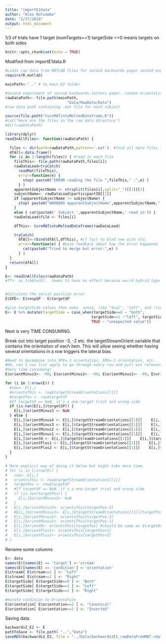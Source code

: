 ```yaml
---
title: "importE2data"
author: "Alex Holcombe"
date: "2/27/2018"
output: html_document
---
```


1/3 of trials have 1 target (numTargets==1)
targetSide ==0  means targets on both sides 

```r
knitr::opts_chunk$set(echo = TRUE)
```

Modified from importE1data.R

```r

#Loads raw data from MATLAB files for second backwards paper second experiment
require(R.matlab)

mainPath<-".." # to main E2 folder

#Second experiment of second backwards-letters paper. random orientation each frame.
rawDataPath<- file.path(mainPath,
                            "Data/RawData/Data")
#raw data path containing .mat file for each subject

source(file.path("turnMATintoMeltedDataframe.R"))
#cat("Here are the files in the raw data directory")
#dir(rawDataPath)
```

```r
library(dplyr)
readInAllFiles<- function(rawDataPath) {

  files <- dir(path=rawDataPath,pattern='.mat')  #find all data files in this directory
  dfAll<-data.frame()
  for (i in 1:length(files)) { #read in each file
    fileThis<- file.path(rawDataPath,files[i])
    rawDataLoad=tryCatch(
      readMat(fileThis),
      error=function(e) {
        stop( paste0("ERROR reading the file ",fileThis," :",e) )
      } )
    apparentSubjectName <- strsplit(files[i],split="_")[[1]][1]
    subjectName<- rawDataLoad$participantID[[1]]
    if (apparentSubjectName != subjectName) {
      stop( paste0("WARNING apparentSubjectName",apparentSubjectName," from filename does not match subjectName in data structure",subjectName) )
    }
    else { cat(paste0(' Subject ',apparentSubjectName,' read in')) }
    rawDataLoad$file <- files[i]

    dfThis<- turnMATintoMeltedDataframe(rawDataLoad)

    tryCatch(
      dfAll<-rbind(dfAll,dfThis), #if fail to bind new with old,
      error=function(e) { #Give feedback about how the error happened
        cat(paste0("Tried to merge but error:",e) )
      } )
  }
  return(dfAll)
}
```

```r

E<- readInAllFiles(rawDataPath)
#TT<- as_tibble(E).  Seems to have no effect because weird hybrid type


#Calculate the serial position error
E$SPE<- E$respSP - E$targetSP

#give targetSide values that make  sense, like "dual", "left", and "right"
E<- E %>% mutate(targetSide = case_when(targetSide==0 ~ "both", 
                                       targetSide==1 ~"left", targetSide==2 ~"right",
                                       TRUE ~ "unexpected value"))
```

Next is very TIME CONSUMING.

Break out into target position -3, -2 etc. the targetStreamOrient variable that contains the orientaiton of each item. This will allow seeing whether having several orientations in a row triggers the lateral bias.

```r
#Need to decompose into SPE=-3 orientation, SPE=-2 orientation, etc.
#Hm, can I use list apply to go through every row and pull out relevant bits?
#Very time-consuming!
E$orientMinus3<- -99; E$orientMinus2<- -99; E$orientMinus1<- -99; E$orient0<- -99; E$orientPlus1<- -99; E$orientPlus2<- -99;

for (i in 1:nrow(E)) {
  #row<- E[i,]
  #orientsThis <- row$targetStreamOrientations[[1]]
  #targetPos <- row$targetSP
  #If targetSP == NaN, it's a one-target trial and wrong side
  if (is.nan(E[i,]$targetSP)) {
    E[i,]$orientMinus3 <- NaN
  } else {
    E[i,]$orientMinus4 <- E[i,]$targetStreamOrientations[[1]][    E[i,]$targetSP -4    ]
    E[i,]$orientMinus3 <- E[i,]$targetStreamOrientations[[1]][    E[i,]$targetSP -3    ]
    E[i,]$orientMinus2 <- E[i,]$targetStreamOrientations[[1]][    E[i,]$targetSP -2    ]
    E[i,]$orientMinus1 <- E[i,]$targetStreamOrientations[[1]][    E[i,]$targetSP -1    ]
    E[i,]$orient0 <- E[i,]$targetStreamOrientations[[1]][    E[i,]$targetSP    ]
    E[i,]$orientPlus1 <- E[i,]$targetStreamOrientations[[1]][    E[i,]$targetSP +1    ]
    E[i,]$orientPlus2 <- E[i,]$targetStreamOrientations[[1]][    E[i,]$targetSP +2    ]
  }
}

# More explicit way of doing it below but might take more time.
# for (i in 1:nrow(E)) {
#   row<- E[i,]
#   orientsThis <- row$targetStreamOrientations[[1]]
#   targetPos <- row$targetSP
#   #If targetSP == NaN, it's a one-target trial and wrong side
#   if (is.nan(targetPos)) {
#     E[i,]$orientMinus3<- NaN
#   }
#   E[i,]$orientMinus3<- orientsThis[targetPos-3]
#   #E[i,]$orientMinus3<- E[i,]$targetStreamOrientations[[1]][targetPos-3]
#   E[i,]$orientMinus2<- orientsThis[targetPos-2]
#   E[i,]$orientMinus1<- orientsThis[targetPos-1]
#   E[i,]$orient0<- orientsThis[targetPos] #should be same as $targetOrient
#   E[i,]$orientPlus1<- orientsThis[targetPos+1]
#   E[i,]$orientPlus2<- orientsThis[targetPos+2]
# }
```

Rename some columns
```r
E<- data
names(E)[names(E) == 'target'] <-'stream'
names(E)[names(E) == 'condition'] <-'orientation'
E$stream[ E$stream==1 ] <- "Left"
E$stream[ E$stream==2 ] <- "Right"
E$targetSide[ E$targetSide==0 ] <- "Both"
E$targetSide[ E$targetSide==1 ] <- "Left"
E$targetSide[ E$targetSide==2 ] <- "Right"

#mutate condition to Orientation
E$orientation[ E$orientation==1 ] <- "Canonical"
E$orientation[ E$orientation==2 ] <- "Inverted"
```

Saving data.
```r
backwards2_E2 <- E
pathToSave <- file.path( "..","Data")
saveRDS(backwards2_E2, file = "../Data/backwards2E1_rawDataFromMAT.rda", compress="bzip2")
```

